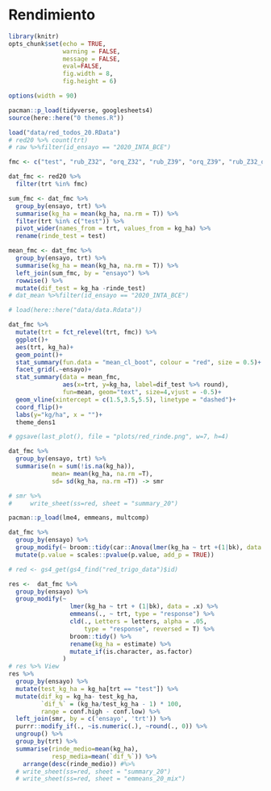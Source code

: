 # Rendimiento

```r
library(knitr)
opts_chunk$set(echo = TRUE, 
               warning = FALSE, 
               message = FALSE, 
               eval=FALSE, 
               fig.width = 8,
               fig.height = 6)

options(width = 90)
```

```r
pacman::p_load(tidyverse, googlesheets4)
source(here::here("0 themes.R"))

load("data/red_todos_20.RData")
# red20 %>% count(trt)
# raw %>%filter(id_ensayo == "2020_INTA_BCE")
```

```r
fmc <- c("test", "rub_Z32", "orq_Z32", "rub_Z39", "orq_Z39", "rub_Z32_orq_Z39", "rub_Z32_carbFMC_Z39")

dat_fmc <- red20 %>% 
  filter(trt %in% fmc) 

sum_fmc <- dat_fmc %>% 
  group_by(ensayo, trt) %>% 
  summarise(kg_ha = mean(kg_ha, na.rm = T)) %>% 
  filter(trt %in% c("test")) %>% 
  pivot_wider(names_from = trt, values_from = kg_ha) %>% 
  rename(rinde_test = test)

mean_fmc <- dat_fmc %>% 
  group_by(ensayo, trt) %>% 
  summarise(kg_ha = mean(kg_ha, na.rm = T)) %>%  
  left_join(sum_fmc, by = "ensayo") %>% 
  rowwise() %>% 
  mutate(dif_test = kg_ha -rinde_test)
# dat_mean %>%filter(id_ensayo == "2020_INTA_BCE")

# load(here::here("data/data.Rdata"))
```

```r
dat_fmc %>% 
  mutate(trt = fct_relevel(trt, fmc)) %>% 
  ggplot()+
  aes(trt, kg_ha)+
  geom_point()+
  stat_summary(fun.data = "mean_cl_boot", colour = "red", size = 0.5)+
  facet_grid(.~ensayo)+
  stat_summary(data = mean_fmc,
               aes(x=trt, y=kg_ha, label=dif_test %>% round), 
               fun=mean, geom="text", size=4,vjust = -0.5)+
  geom_vline(xintercept = c(1.5,3.5,5.5), linetype = "dashed")+
  coord_flip()+
  labs(y="kg/ha", x = "")+
  theme_dens1

# ggsave(last_plot(), file = "plots/red_rinde.png", w=7, h=4)
```

```r
dat_fmc %>% 
  group_by(ensayo, trt) %>%
  summarise(n = sum(!is.na(kg_ha)),
            mean= mean(kg_ha, na.rm =T),
            sd= sd(kg_ha, na.rm =T)) -> smr

# smr %>% 
#     write_sheet(ss=red, sheet = "summary_20")
```

```r
pacman::p_load(lme4, emmeans, multcomp)
```

```r
dat_fmc %>%
  group_by(ensayo) %>%
  group_modify(~ broom::tidy(car::Anova(lmer(kg_ha ~ trt +(1|bk), data = .x)))) %>%
  mutate(p.value = scales::pvalue(p.value, add_p = TRUE))
```


```r
# red <- gs4_get(gs4_find("red_trigo_data")$id)

res <-  dat_fmc %>%
  group_by(ensayo) %>%
  group_modify(~ 
                 lmer(kg_ha ~ trt + (1|bk), data = .x) %>%
                 emmeans(., ~ trt, type = "response") %>%
                 cld(., Letters = letters, alpha = .05,
                     type = "response", reversed = T) %>%
                 broom::tidy() %>% 
                 rename(kg_ha = estimate) %>% 
                 mutate_if(is.character, as.factor)
               ) 
# res %>% View
res %>% 
  group_by(ensayo) %>% 
  mutate(test_kg_ha = kg_ha[trt == "test"]) %>% 
  mutate(dif_kg = kg_ha- test_kg_ha,
         `dif_%` = (kg_ha/test_kg_ha - 1) * 100,
         range = conf.high - conf.low) %>% 
  left_join(smr, by = c('ensayo', 'trt')) %>% 
  purrr::modify_if(., ~is.numeric(.), ~round(., 0)) %>%
  ungroup() %>%
  group_by(trt) %>%
  summarise(rinde_medio=mean(kg_ha),
            resp_media=mean(`dif_%`)) %>%
    arrange(desc(rinde_medio)) #%>%
  # write_sheet(ss=red, sheet = "summary_20")
  # write_sheet(ss=red, sheet = "emmeans_20_mix")
```

